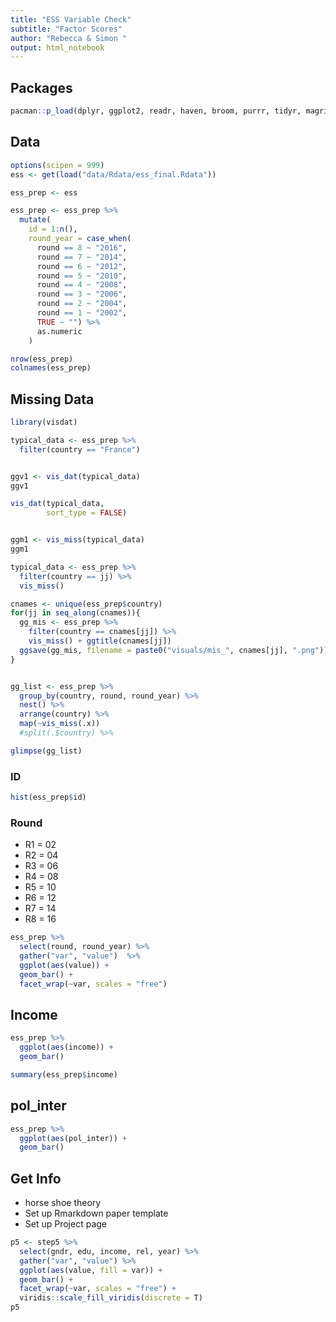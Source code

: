 ```yaml
---
title: "ESS Variable Check"
subtitle: "Factor Scores"
author: "Rebecca & Simon "
output: html_notebook
---
```


## Packages

```r
pacman::p_load(dplyr, ggplot2, readr, haven, broom, purrr, tidyr, magrittr, labelled, sjPlot, viridis, forcats, ggthemes, cluster, factoextra, fpc)
```

## Data

```r
options(scipen = 999)
ess <- get(load("data/Rdata/ess_final.Rdata"))

ess_prep <- ess 

ess_prep <- ess_prep %>%
  mutate(
    id = 1:n(),
    round_year = case_when(
      round == 8 ~ "2016",
      round == 7 ~ "2014",
      round == 6 ~ "2012",
      round == 5 ~ "2010",
      round == 4 ~ "2008",
      round == 3 ~ "2006",
      round == 2 ~ "2004",
      round == 1 ~ "2002",
      TRUE ~ "") %>% 
      as.numeric
    )

nrow(ess_prep)
colnames(ess_prep)
```

## Missing Data

```r
library(visdat)

typical_data <- ess_prep %>%
  filter(country == "France")


ggv1 <- vis_dat(typical_data)
ggv1

vis_dat(typical_data, 
        sort_type = FALSE)


ggm1 <- vis_miss(typical_data)
ggm1
```

```r
typical_data <- ess_prep %>%
  filter(country == jj) %>%
  vis_miss()

cnames <- unique(ess_prep$country)
for(jj in seq_along(cnames)){
  gg_mis <- ess_prep %>%
    filter(country == cnames[jj]) %>%
    vis_miss() + ggtitle(cnames[jj])
  ggsave(gg_mis, filename = paste0("visuals/mis_", cnames[jj], ".png"))
}


gg_list <- ess_prep %>%
  group_by(country, round, round_year) %>%
  nest() %>%
  arrange(country) %>%
  map(~vis_miss(.x))
  #split(.$country) %>%

glimpse(gg_list)
```


### ID

```r
hist(ess_prep$id)
```

### Round

* R1 = 02
* R2 = 04	
* R3 = 06
* R4 = 08
* R5 = 10
* R6 = 12
* R7 = 14
* R8 = 16

```r
ess_prep %>% 
  select(round, round_year) %>%
  gather("var", "value")  %>%
  ggplot(aes(value)) +
  geom_bar() +
  facet_wrap(~var, scales = "free")
```

## Income 

```r
ess_prep %>% 
  ggplot(aes(income)) +
  geom_bar()

summary(ess_prep$income)
```

## pol_inter

```r
ess_prep %>% 
  ggplot(aes(pol_inter)) +
  geom_bar()
```


## Get Info

* horse shoe theory
* Set up Rmarkdown paper template
* Set up Project page


```r
p5 <- step5 %>%
  select(gndr, edu, income, rel, year) %>%
  gather("var", "value") %>%
  ggplot(aes(value, fill = var)) +
  geom_bar() +
  facet_wrap(~var, scales = "free") +
  viridis::scale_fill_viridis(discrete = T)
p5
```